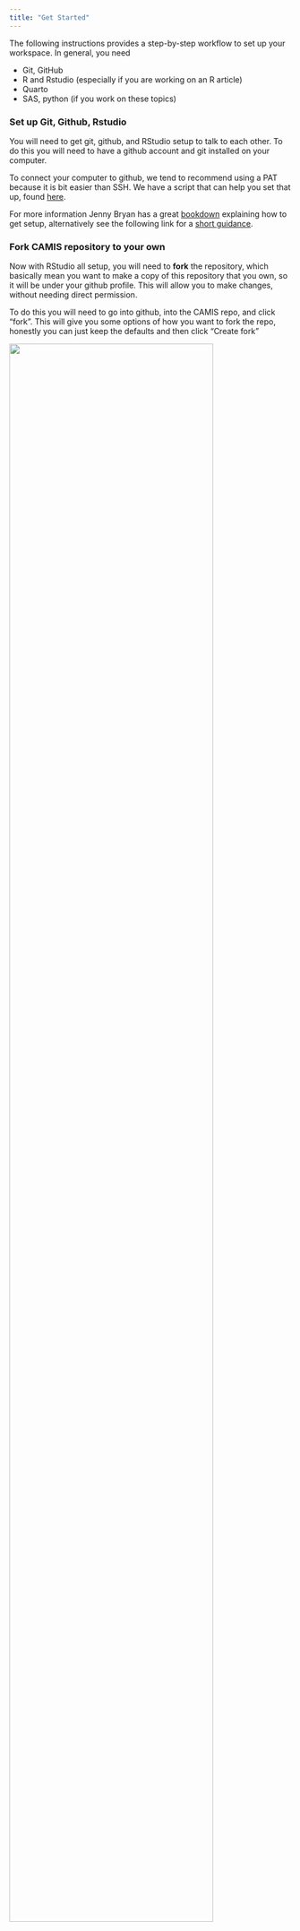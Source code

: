 ```yaml
---
title: "Get Started"
---
```



The following instructions provides a step-by-step workflow to set up your workspace. In general, you need

* Git, GitHub
* R and Rstudio (especially if you are working on an R article)
* Quarto
* SAS, python (if you work on these topics)



### Set up Git, Github, Rstudio

You will need to get git, github, and RStudio setup to talk to each other. To do this you will need to have a github account and git installed on your computer. 

To connect your computer to github, we tend to recommend using a PAT because it is bit easier than SSH. We have a script that can help you set that up, found [here](https://github.com/PSIAIMS/git-training/blob/3abcc07a37aa50be161392a0327007b92cf35f9c/git-cred.R). 

For more information Jenny Bryan has a great [bookdown](https://happygitwithr.com) explaining how to get setup, alternatively see the following link for a [short guidance](https://github.com/PSIAIMS/CAMIS/blob/main/minutes/posts/13Feb2023_Contributing%20to%20the%20CAMIS%20project_Setting%20up%20communication%20between%20github%20and%20R%20studio.docx).


### Fork CAMIS repository to your own

Now with RStudio all setup, you will need to **fork** the repository, which basically mean you want to make a copy of this repository that you own, so it will be under your github profile. This will allow you to make changes, without needing direct permission. 

To do this you will need to go into github, into the CAMIS repo, and click "fork". This will give you some options of how you want to fork the repo, honestly you can just keep the defaults and then click "Create fork"


![](img/forking.png){width=85% fig-align="center"}

### Clone to your own computer

Once you've created a copy of this repository, you'll need to clone it from GitHub to your computer. Click the "code" button to do this. 

The method you'll use, either "HTTPS" or "SSH", depends on how you've connected your computer to GitHub. If you've set up using a PAT, select the "HTTPS" tab. If you've used "SSH", then choose that tab. Either way, you will need to copy the location in the box.

![](img/clone.png){width=85% fig-align="center"}

### Create an Rstudio project with version control

In RStudio, you will need to create a new project and select "Version Control" in the project wizard. Then you will select "Git" and finally paste the location copied from github into the URL box. Finally hit "Create Project" and you should be good to go!

![](img/clone2.png){width=85% fig-align="center"}


### Create your own branch in Rstudio

Go into RStudio and Create a branch -- Give you are working from your own fork, this step it is a bit optional. It is up to you if you want to make a separate branch or not. But, it is generally considered good practice, especially if you are planning on contributing regularly. To do this from RStudio click the branch button (on the git tab top right). Within the box that comes up ensure you are on the "remote=origin" and "Sync branch with remote" is checked. You can name the branch something to do with the amends you intend to make.

### Start writing

Edit and /or add files within the CAMIS directories. If you are adding SAS guidance store under sas folder, R guidance store under r folder, for "SAS vs R" comparison store under comp. Follow the naming convention of the files already stored in those folders.


### Commit your changes, push to remote

Within Rstudio - Commit each change or new file added, and push to the repo from within R studio. Once you have completed the change you want to make, it is time for a pull request. Before we start though, it is good to check that your branch on github contains all the update you have done. If not you may need to push from Rstudio before moving onto the pull request.

![This is what it will look like if you still need to push](img/push.png){alt="This is what it will look like if you still need to push" width=85% fig-align="center"}

### Create a pull request

Pull request in github - Back on your fork in github you will see that your repo is now ahead of the main CAMIS repository. The first thing you want to do is make sure there aren't any conflict that have arisen with the main repository, so you need to click 'Sync fork'.

![](img/make-pr.png){width=85% fig-align="center"}

If that is all good then you can create a pull request by clicking on 'Contribute' and then 'Open pull request'. This brings you to a page where you can explain your pull request if you like or you can just confirm you would like to go through with this pull request. 

The final step is to add a reviewer, please add *DrLynTaylor*,  *statasaurus* and *andreaczhang*. For more details about making pull requests see [create a pull request](https://docs.github.com/en/pull-requests/collaborating-with-pull-requests/proposing-changes-to-your-work-with-pull-requests/creating-a-pull-request).


Once your change is approved, and merged into the origin, you will be able to see your changes on CAMIS. If you have made a branch in your fork the branch will be deleted and you will need to create a new branch to add further contributions. NOTE: you can make the new branch called the same as the old one if you wish but ensure you select to overwrite the previous one.


